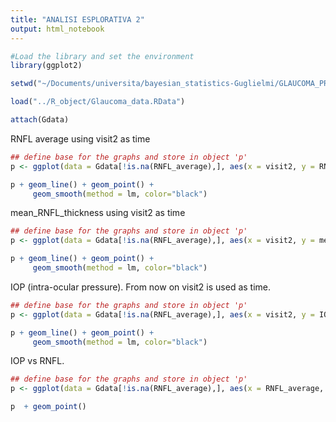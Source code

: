 ```yaml
---
title: "ANALISI ESPLORATIVA 2"
output: html_notebook
---
```




```r


#Load the library and set the environment
library(ggplot2)

setwd("~/Documents/universita/bayesian_statistics-Guglielmi/GLAUCOMA_PROJECT/src/")

load("../R_object/Glaucoma_data.RData")

attach(Gdata)

```




RNFL average using visit2 as time

```r

## define base for the graphs and store in object 'p'
p <- ggplot(data = Gdata[!is.na(RNFL_average),], aes(x = visit2, y = RNFL_average,  color= factor(Patient) )  )

p + geom_line() + geom_point() +
     geom_smooth(method = lm, color="black")  
```

mean_RNFL_thickness using visit2 as time

```r

## define base for the graphs and store in object 'p'
p <- ggplot(data = Gdata[!is.na(RNFL_average),], aes(x = visit2, y = mean_RNFL_thickness,  color= factor(Patient) )  )

p + geom_line() + geom_point() +
     geom_smooth(method = lm, color="black")  
```



IOP (intra-ocular pressure). From now on visit2 is used as time.

```r

## define base for the graphs and store in object 'p'
p <- ggplot(data = Gdata[!is.na(RNFL_average),], aes(x = visit2, y = IOP,  color= factor(Patient) )  )

p + geom_line() + geom_point() +
     geom_smooth(method = lm, color="black")  
```


IOP vs RNFL. 

```r

## define base for the graphs and store in object 'p'
p <- ggplot(data = Gdata[!is.na(RNFL_average),], aes(x = RNFL_average, y = IOP,  color= factor(Patient) )  )

p  + geom_point() 
```

